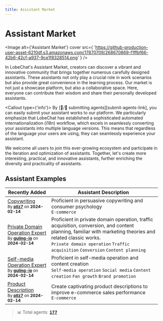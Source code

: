 ```yaml
---
title: Assistant Market
---
```



# Assistant Market

<Image
  alt={'Assistant Market'}
  cover
  src={
    'https://github-production-user-asset-6210df.s3.amazonaws.com/17870709/268670869-f1ffbf66-42b6-42cf-a937-9ce1f8328514.png'
  }
/>

In LobeChat's Assistant Market, creators can discover a vibrant and innovative community that brings together numerous carefully designed assistants. These assistants not only play a crucial role in work scenarios but also provide great convenience in the learning process. Our market is not just a showcase platform, but also a collaborative space. Here, everyone can contribute their wisdom and share their personally developed assistants.

<Callout type={'info'}>
  By [🤖/🏪 submitting agents][submit-agents-link], you can easily submit your assistant works to
  our platform. We particularly emphasize that LobeChat has established a sophisticated automated
  internationalization (i18n) workflow, which excels in seamlessly converting your assistants into
  multiple language versions. This means that regardless of the language your users are using, they
  can seamlessly experience your assistant.
</Callout>

<Callout>
  We welcome all users to join this ever-growing ecosystem and participate in the iteration and
  optimization of assistants. Together, let's create more interesting, practical, and innovative
  assistants, further enriching the diversity and practicality of assistants.
</Callout>

## Assistant Examples

| Recently Added                                                                                                                                                              | Assistant Description                                                                                                                                                                                                                            |
| --------------------------------------------------------------------------------------------------------------------------------------------------------------------------- | ------------------------------------------------------------------------------------------------------------------------------------------------------------------------------------------------------------------------------------------------ |
| [Copywriting](https://chat-preview.lobehub.com/market?agent=copywriting)<br /><sup>By **[pllz7](https://github.com/pllz7)** on **2024-02-14**</sup>                         | Proficient in persuasive copywriting and consumer psychology<br />`E-commerce`                                                                                                                                                                   |
| [Private Domain Operation Expert](https://chat-preview.lobehub.com/market?agent=gl-syyy)<br /><sup>By **[guling-io](https://github.com/guling-io)** on **2024-02-14**</sup> | Proficient in private domain operation, traffic acquisition, conversion, and content planning, familiar with marketing theories and related classic works.<br />`Private domain operation` `Traffic acquisition` `Conversion` `Content planning` |
| [Self-media Operation Expert](https://chat-preview.lobehub.com/market?agent=gl-zmtyy)<br /><sup>By **[guling-io](https://github.com/guling-io)** on **2024-02-14**</sup>    | Proficient in self-media operation and content creation<br />`Self-media operation` `Social media` `Content creation` `Fan growth` `Brand promotion`                                                                                             |
| [Product Description](https://chat-preview.lobehub.com/market?agent=product-description)<br /><sup>By **[pllz7](https://github.com/pllz7)** on **2024-02-14**</sup>         | Create captivating product descriptions to improve e-commerce sales performance<br />`E-commerce`                                                                                                                                                |

> 📊 Total agents: [<kbd>**177**</kbd> ](https://github.com/lobehub/lobe-chat-agents)